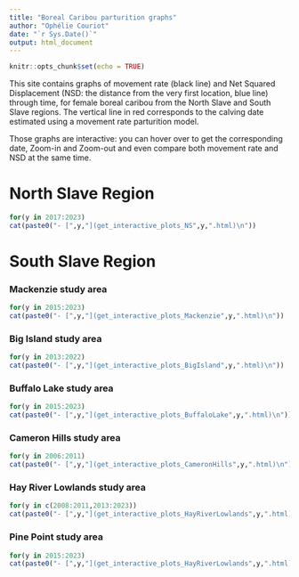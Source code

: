 ```yaml
---
title: "Boreal Caribou parturition graphs"
author: "Ophélie Couriot"
date: "`r Sys.Date()`"
output: html_document
---
```


```r
knitr::opts_chunk$set(echo = TRUE)
```

This site contains graphs of movement rate (black line) and Net Squared Displacement (NSD: the distance from the very first location, blue line) through time, for female boreal caribou from the North Slave and South Slave regions. The vertical line in red corresponds to the calving date estimated using a movement rate parturition model.

Those graphs are interactive: you can hover over to get the corresponding date, Zoom-in and Zoom-out and even compare both movement rate and NSD at the same time. 


# North Slave Region

```r
for(y in 2017:2023)
cat(paste0("- [",y,"](get_interactive_plots_NS",y,".html)\n"))
```

# South Slave Region

### Mackenzie study area

```r
for(y in 2015:2023)
cat(paste0("- [",y,"](get_interactive_plots_Mackenzie",y,".html)\n"))
```

### Big Island study area

```r
for(y in 2013:2022)
cat(paste0("- [",y,"](get_interactive_plots_BigIsland",y,".html)\n"))
```

### Buffalo Lake study area

```r
for(y in 2015:2023)
cat(paste0("- [",y,"](get_interactive_plots_BuffaloLake",y,".html)\n"))
```

### Cameron Hills study area

```r
for(y in 2006:2011)
cat(paste0("- [",y,"](get_interactive_plots_CameronHills",y,".html)\n"))
```

### Hay River Lowlands study area

```r
for(y in c(2008:2011,2013:2023))
cat(paste0("- [",y,"](get_interactive_plots_HayRiverLowlands",y,".html)\n"))
```

### Pine Point study area

```r
for(y in 2015:2023)
cat(paste0("- [",y,"](get_interactive_plots_HayRiverLowlands",y,".html)\n"))
```
